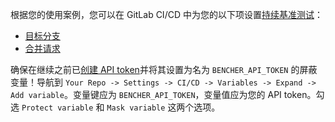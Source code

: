 根据您的使用案例，您可以在 GitLab CI/CD 中为您的以下项设置[持续基准测试][continuous benchmarking]：

- [目标分支](#target-branch)
- [合并请求](#merge-requests)

确保在继续之前已[创建 API token][created an api token]并将其设置为名为 `BENCHER_API_TOKEN` 的屏蔽变量！导航到 `Your Repo -> Settings -> CI/CD -> Variables -> Expand -> Add variable`。变量键应为 `BENCHER_API_TOKEN`，变量值应为您的 API token。勾选 `Protect variable` 和 `Mask variable` 这两个选项。

[continuous benchmarking]: /zh/docs/explanation/continuous-benchmarking/
[created an api token]: /zh/docs/tutorial/quick-start/#create-an-api-token

[target branch]: #target-branch
[merge requests]: #merge-requests